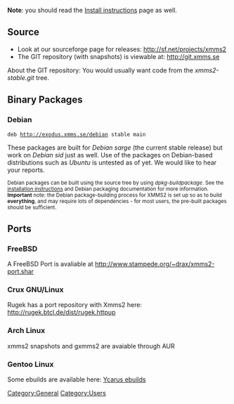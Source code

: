{{Navbar}}

'''Note''': you should read the [[Install instructions]] page as well.

== Source ==
* Look at our sourceforge page for releases: http://sf.net/projects/xmms2
* The GIT repository (with snapshots) is viewable at: http://git.xmms.se

About the GIT repository: You would usually want code from the ''xmms2-stable.git'' tree.

== Binary Packages ==

=== Debian ===
 deb http://exodus.xmms.se/debian stable main

These packages are built for ''Debian sarge'' (the current stable release) but work on ''Debian sid'' just as well.  Use of the packages on Debian-based distributions such as ''Ubuntu'' is untested as of yet.  We would like to hear your reports.

<small>Debian packages can be built using the source tree by using ''dpkg-buildpackage''. See the [[Install instructions | installation instructions]] and Debian packaging documentation for more information. '''Important''' note: the Debian package-building process for XMMS2 is set up so as to build '''everything''', and may require lots of dependencies - for most users, the pre-built packages should be sufficient.</small>

== Ports ==

=== FreeBSD ===
A FreeBSD Port is avaliable at http://www.stampede.org/~drax/xmms2-port.shar

=== Crux GNU/Linux ===
Rugek has a port repository with Xmms2 here: http://rugek.btcl.de/dist/rugek.httpup

=== Arch Linux ===
xmms2 snapshots and gxmms2 are avaiable through AUR

=== Gentoo Linux ===
Some ebuilds are available here: [http://www.zugaina.org/gentoo/media-sound.html.en Ycarus ebuilds]

[[Category:General]]
[[Category:Users]]